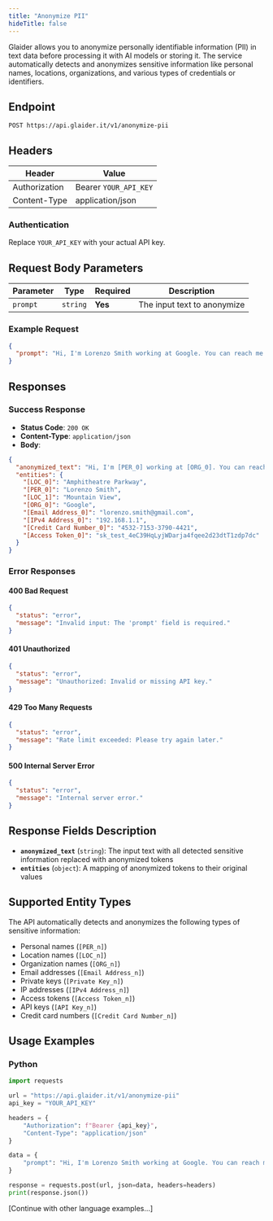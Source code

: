 ```yaml
---
title: "Anonymize PII"
hideTitle: false
---
```


Glaider allows you to anonymize personally identifiable information (PII) in text data before processing it with AI models or storing it. The service automatically detects and anonymizes sensitive information like personal names, locations, organizations, and various types of credentials or identifiers.

## Endpoint

```
POST https://api.glaider.it/v1/anonymize-pii
```

## Headers

| Header        | Value                 |
|---------------|-----------------------|
| Authorization | Bearer `YOUR_API_KEY` |
| Content-Type  | application/json      |

### Authentication

Replace `YOUR_API_KEY` with your actual API key.

## Request Body Parameters

| Parameter | Type     | Required | Description                |
|-----------|----------|----------|----------------------------|
| `prompt`  | `string` | **Yes**  | The input text to anonymize|

### Example Request

```json
{
  "prompt": "Hi, I'm Lorenzo Smith working at Google. You can reach me at lorenzo.smith@gmail.com or visit our office at 1600 Amphitheatre Parkway, Mountain View. My API key is sk_test_4eC39HqLyjWDarja4fqee2d23dtT1zdp7dc and my credit card is 4532-7153-3790-4421. Our server IP is 192.168.1.1"
}
```

## Responses

### Success Response

- **Status Code**: `200 OK`
- **Content-Type**: `application/json`
- **Body**:

```json
{
  "anonymized_text": "Hi, I'm [PER_0] working at [ORG_0]. You can reach me at [Email Address_0] or visit our office at 1600 [LOC_0], [LOC_1]. My API key is [Access Token_0] and my credit card is [Credit Card Number_0]. Our server IP is [IPv4 Address_0]",
  "entities": {
    "[LOC_0]": "Amphitheatre Parkway",
    "[PER_0]": "Lorenzo Smith",
    "[LOC_1]": "Mountain View",
    "[ORG_0]": "Google",
    "[Email Address_0]": "lorenzo.smith@gmail.com",
    "[IPv4 Address_0]": "192.168.1.1",
    "[Credit Card Number_0]": "4532-7153-3790-4421",
    "[Access Token_0]": "sk_test_4eC39HqLyjWDarja4fqee2d23dtT1zdp7dc"
  }
}
```

### Error Responses

#### 400 Bad Request

```json
{
  "status": "error",
  "message": "Invalid input: The 'prompt' field is required."
}
```

#### 401 Unauthorized

```json
{
  "status": "error",
  "message": "Unauthorized: Invalid or missing API key."
}
```

#### 429 Too Many Requests

```json
{
  "status": "error",
  "message": "Rate limit exceeded: Please try again later."
}
```

#### 500 Internal Server Error

```json
{
  "status": "error",
  "message": "Internal server error."
}
```

## Response Fields Description

- **`anonymized_text`** (`string`): The input text with all detected sensitive information replaced with anonymized tokens
- **`entities`** (`object`): A mapping of anonymized tokens to their original values

## Supported Entity Types

The API automatically detects and anonymizes the following types of sensitive information:

- Personal names (`[PER_n]`)
- Location names (`[LOC_n]`)
- Organization names (`[ORG_n]`)
- Email addresses (`[Email Address_n]`)
- Private keys (`[Private Key_n]`)
- IP addresses (`[IPv4 Address_n]`)
- Access tokens (`[Access Token_n]`)
- API keys (`[API Key_n]`)
- Credit card numbers (`[Credit Card Number_n]`)

## Usage Examples

### Python

```python
import requests

url = "https://api.glaider.it/v1/anonymize-pii"
api_key = "YOUR_API_KEY"

headers = {
    "Authorization": f"Bearer {api_key}",
    "Content-Type": "application/json"
}

data = {
    "prompt": "Hi, I'm Lorenzo Smith working at Google. You can reach me at lorenzo.smith@gmail.com or visit our office at 1600 Amphitheatre Parkway, Mountain View. My API key is sk_test_4eC39HqLyjWDarja4fqee2d23dtT1zdp7dc and my credit card is 4532-7153-3790-4421. Our server IP is 192.168.1.1"
}

response = requests.post(url, json=data, headers=headers)
print(response.json())
```

[Continue with other language examples...]
